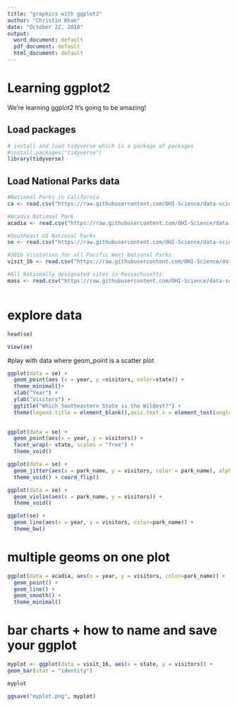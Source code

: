 ```yaml
---
title: "graphics with ggplot2"
author: "Christin Khan"
date: "October 22, 2018"
output:
  word_document: default
  pdf_document: default
  html_document: default
---
```


# Learning ggplot2

We're learning ggplot2 It's going to be amazing!

## Load packages


```r
# install and load tidyverse which is a package of packages
#install.packages("tidyverse")
library(tidyverse)
```

## Load National Parks data

```r

#National Parks in California
ca <- read.csv("https://raw.githubusercontent.com/OHI-Science/data-science-training/master/data/ca.csv") 

#Acadia National Park
acadia <- read.csv("https://raw.githubusercontent.com/OHI-Science/data-science-training/master/data/acadia.csv")

#Southeast US National Parks
se <- read.csv("https://raw.githubusercontent.com/OHI-Science/data-science-training/master/data/se.csv")

#2016 Visitation for all Pacific West National Parks
visit_16 <- read.csv("https://raw.githubusercontent.com/OHI-Science/data-science-training/master/data/visit_16.csv")

#All Nationally designated sites in Massachusetts
mass <- read.csv("https://raw.githubusercontent.com/OHI-Science/data-science-training/master/data/mass.csv")



```
# explore data

```R

head(se)

View(se)


```

#play with data where geom_point is a scatter plot

```R


ggplot(data = se) +
  geom_point(aes (x = year, y =visitors, color=state)) +
  theme_minimal()+
  xlab("Year") +
  ylab("Visitors") +
  ggtitle("Which Southeastern State is the Wildest?") +
  theme(legend.title = element_blank(),axis.text.x = element_text(angle = 45, size =14))
  

```

```r

ggplot(data = se) +
  geom_point(aes(x = year, y = visitors)) +
  facet_wrap(~ state, scales = "free") +
  theme_void()

```


```r

ggplot(data = se) +
  geom_jitter(aes(x = park_name, y = visitors, color = park_name), alpha = 0.4, width = 0.1) +
  theme_void() + coord_flip()

```
```r

ggplot(data = se) +
  geom_violin(aes(x = park_name, y = visitors)) +
  theme_void()

```

```r

ggplot(se) +
  geom_line(aes(x = year, y = visitors, color=park_name)) +
  theme_bw()

```
# multiple geoms on one plot


```r

ggplot(data = acadia, aes(x = year, y = visitors, color=park_name)) +
  geom_point() +
  geom_line() +
  geom_smooth() +
  theme_minimal()

```
# bar charts + how to name and save your ggplot

```r

myplot <- ggplot(data = visit_16, aes(x = state, y = visitors)) +
geom_bar(stat = "identity")

myplot

ggsave("myplot.png", myplot)


```